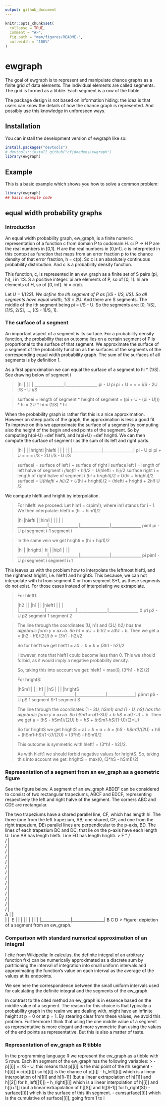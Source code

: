 ```yaml
---
output: github_document
---
```


<!-- README.md is generated from README.Rmd. Please edit that file -->

```r
knitr::opts_chunk$set(
  collapse = TRUE,
  comment = "#>",
  fig.path = "man/figures/README-",
  out.width = "100%"
)
```

# ewgraph

<!-- badges: start -->
<!-- badges: end -->

The goal of ewgraph is to represent and manipulate chance graphs as a
finite grid of data elements. The individual elements are called segments.
The grid is formed as a tibble. Each segment is a row of the tibble.

The package design is not based on information hiding: the idea is
that users can know the details of how the chance graph is represented. And
possibly use this knowledge in unforeseen ways.  

## Installation

You can install the development version of ewgraph like so:

```r
install.packages("devtools")
# devtools::install_github("cfjdoedens/ewgraph")
library(ewgraph)
```

## Example

This is a basic example which shows you how to solve a common problem:

```r
library(ewgraph)
## basic example code
```
## equal width probability graphs
### Introduction

An equal width probability graph, ew_graph, is a finite numeric
representation of a function c from domain P to codomain H.
c: P -> H
P are the real numbers in [0,1].
H are the real numbers in [0,inf].
c is interpreted in this context as function that maps from an
error fraction p to the chance density of that error fraction, h = c(p).
So c is an absolutely continuous probability distribution.
And c is a probability density function.

This function, c, is represented in an ew_graph as a finite set of S pairs
(pi, hi), i in 1:S. S a positive integer.
pi are elements of P, so of [0, 1].
hi are elements of H, so of [0, inf].
hi = c(pi).

Let U = 1/(2*S).
We define the ith segment of P as [i/S - 1/S, i/S].
So all segments have equal width, 1/S = 2*U.
And there are S segments.
The middle of the ith segment being pi = i/S - U.
So the segments are: [0, 1/S], [1/S, 2/S], ..., [(S - 1)/S, 1].

### The surface of a segment

An important aspect of a segment is its surface.
For a probability density function, the probability that an outcome lies on
a certain segment of P is proportional to the surface of that segment.
We approximate the surface of a segment of the probability function
as the surfaces of the segments of the corresponding equal width
probability graph.
The sum of the surfaces of all segments is by definition 1.

As a first approximation we can equal the surface of a segment to
hi * (1/S).
See drawing below of segment i

>
                  |hi
                  |
                  |
                  |
                  |
   _______________|________________
   pi - U         pi               pi + U
   =              =                 =
 i/S - 2U        i/S - U            i/S

>
 surfacei = length of segment * height of segment
          = (pi + U - (pi - U))) * hi
          = 2U * hi
          = (1/S) * hi

When the probability graph is rather flat this is a nice approximation.
However on steep parts of the graph, the approximation is less a good fit.
To improve on this we approximate the surface of a segment by
computing also the height of the begin and end points of
the segment. So by computing h(pi-U) =def hlefti, and
h(pi+U) =def hrighti.
We can then compute the surface of segment i as the sum
of its left and right parts.

>
                  |hi
                  |
                  |               |hrighti
  |hlefti         |               |
  |               |               |
  |_______________|_______________|
  pi - U          pi              pi + U
   =              =                 =
 i/S - 2U        i/S - U            i/S

>
 surfacei = surface of left i + surface of right i
 surface left i  = length of left halve of segment i *
                   (hlefti + hi)/2
                 = U*(hlefti + hi)/2
 surface right i = length of right halve of segment i *
                  (hi + hrighti)/2
                 = U*(hi + hrighti)/2
 surfacei        = U*(hlefti + hi)/2 + U*(hi + hrighti)/2
                 = (hlefti + hrighti + 2*hi) * U /2

 We compute hlefti and hrighti by interpolation.

>
 For hllefti we proceed:
 Let him1 = c(pim1), where im1 stands for i - 1.
 We then interpolate:
 hlefti  = (hi + him1)/2
>
                                                  |hi
                                  |hlefti         |
                  |him1           |               |
                  |               |               |
   _______________|_______________|_______________|_______________
                  pim1            pi - U          pi
  segment i-1                     segment i
  
>
  In the same vein we get
  hrighti = (hi + hip1)/2
>
                  |hi
                  |               |hrighti
                  | hi            |               |hip1
                  |               |               |
   _______________|_______________|_______________|_______________
                  pi              pim1 - U        pi
  segment i                       segment i+1

  This leaves us with the problem how to interpolate the leftmost hlefti,
  and the rightmost hrighti, i.e. hleft1 and hrightS.
  This because, we can not interpolate with hi from segment 0 or from
  segment S+1, as these segments do not exist.
  For those cases instead of interpolating we extrapolate.

>
  For hleft1:
>
                                                 |h2
                                 |               |
                 |h1             |               |
   |hleft1       |               |               |
   |_____________|_______________|_______________|_______________
   0             p1              p2 - U          p2
   segment 1                     segment 2

>
  The line through the coordinates (U, h1) and (3*U, h2)
  has the algebraic form y = ax+b.
  So
    h1 = a*U + b
    h2 = a*3*U + b.
  Then we get
    a = (h2 - h1)/(2*U)
    b = (3*h1 - h2)/2
>
  So for hleft1 we get
    hleft1 = a*0 + b
           = b
           = (3*h1 - h2)/2
>
  However, note that hleft1 could become less than 0.
  This we should forbid, as it would imply a negative probability
  density.
>
  So, taking this into account we get:
    hleft1 = max(0, (3*h1 - h2)/2)
>
  For hrightS:
>
                 |hSm1
                 |               |
                 | h1            |               |hS
                 |               |               |              |hrightS
    _____________|_______________|_______________|______________|
                 pSm1            pS - U          pS             1
    segment S-1                  segment S
>
  The line through the coordinates (1 - 3*U, hSm1) and (1 - U, hS)
  has the algebraic form y = ax+b.
  So
    hSm1 = a*(1-3*U) + b
    hS   = a*(1-U) + b.
  Then we get
    a = (hS - hSm1)/(2*U)
    b = hS + (hSm1-hS)*(1-U)/(2*U)
>
  So for hrightS we get
    hrightS = a*1 + b
            = a + b
            = (hS - hSm1)/(2*U) + hS + (hSm1-hS)*(1-U)/(2*U)
            = (3*hS - hSm1)/2
>
    This outcome is symmetric with hleft1 = (3*h1 - h2)/2.
>
  As with hleft1 we should forbid negative values for hrightS.
  So, taking this into account we get:
    hrightS = max(0, (3*hS - hSm1)/2)


### Representation of a segment from an ew_graph as a geometric figure
See the figure below.
A segment of an ew_graph ABDEF can be considered to consist of two rectangular
trapeziums, ABCF and EDCF, representing respectively the left and
right halve of the segment.
The corners ABC and CDE are rectangular.

The two trapeziums have a shared parallel line, CF, which has length hi.
The three (one from the left trapezium, AB, one shared, CF, and one
from the right trapezium, DE) parallel lines are perpendicular to the p-axis,
BD.
The lines of each trapezium BC and DC, that lie on the p-axis have
each length U.
Line AB has length hlefti.
Line ED has length hrighti.
>
                  F
                  "
                 / \
                / | \
               /  |  \
              /   |   \
             /    |    \
            /     |     \
           /      |      \
          /       |       \
         /        |        \
        /         |         \
       /          |          \
      /           |           \
     /            |            \
    /             |             \
   /              |              \
A |               |               \
  |               |                \ E
  |               |                |
  |               |                |
  |               |                |
  |_______________|________________|
  B               C                D
>
  Figure: depiction of a segment from an ew_graph.

### Comparison with standard numerical approximation of an integral

I cite from Wikipedia:
In calculus, the definite integral of an arbitrary function f(x)
can be numerically approximated as a discrete sum by partitioning the
interval of integration into small uniform intervals and approximating
the function's value on each interval as the average of the values
at its endpoints.

We see here the correspondence between the small uniform intervals
used for calculating the definite integral
and the segments of the ew_graph.

In contrast to the cited method an ew_graph
is in essence based on the middle value of a segment.
The reason for this choice is that typically a probability graph
in the realm we are dealing with, might have an infinite
height at p = 0 or at p = 1. By stearing clear from these
values, we avoid this problem. Furthermore I think
that using the one middle value of a segment as representative
is more elegant and more symmetric than using the values
of the end points as representative. But this is also a matter
of taste.

### Representation of ew_graph as R tibble

In the programming language R we represent the ew_graph as a tibble with S rows.
Each ith segment of the ew_graph has the following variables:
>
- p[[i]] = i/S - U,
  this means that p[[i]] is the mid point of the ith segment
- h[[i]] = c(p[[i]])
  so h[[i]] is the chance of p[[i]]
- h_left[[i]] which is a linear interpolation of h[[i]] and h[[i-1]]
  (but a linear extrapolation of h[[1]] and h[[2]] for h_left[[1]])
- h_right[[i]] which is a linear interpolation of h[[i]] and h[[i+1]]
  (but a linear extrapolation of h[[S]] and h[[S-1]] for h_right(S))
- surface[[i]] which is the surface of this ith segment.
- cumsurface[[i]] which is the cumulative of surface[[i]], going from 1 to i


